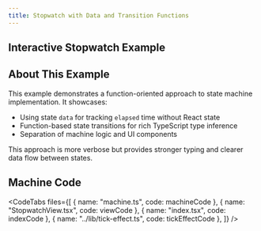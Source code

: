 ```yaml
---
title: Stopwatch with Data and Transition Functions
---
```



## Interactive Stopwatch Example

<div className="not-content">
  <StopwatchExample client:visible />
</div>

## About This Example

This example demonstrates a function-oriented approach to state machine implementation. It showcases:

- Using state `data` for tracking `elapsed` time without React state
- Function-based state transitions for rich TypeScript type inference
- Separation of machine logic and UI components

This approach is more verbose but provides stronger typing and clearer data flow between states.

## Machine Code

<CodeTabs
  files={[
    { name: "machine.ts", code: machineCode },
    { name: "StopwatchView.tsx", code: viewCode },
    { name: "index.tsx", code: indexCode },
    { name: "../lib/tick-effect.ts", code: tickEffectCode },
  ]}
/>
